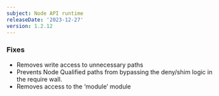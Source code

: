 ```yaml
---
subject: Node API runtime
releaseDate: '2023-12-27'
version: 1.2.12
---
```


### Fixes
* Removes write access to unnecessary paths
* Prevents Node Qualified paths from bypassing the deny/shim logic in the require wall.
* Removes access to the ‘module’ module
